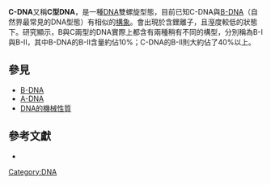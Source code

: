 {{Expand|time=2010-10-29}}
{{主條目消歧義|「'''[[互補DNA|互補DNA]]'''」的英文縮寫'''cDNA'''，有時也寫成'''C-DNA'''。}}

'''C-DNA'''又稱'''C型DNA'''，是一種[[DNA|DNA]]雙螺旋型態，目前已知C-DNA與[[B-DNA|B-DNA]]（自然界最常見的DNA型態）有相似的[[構象|構象]]。會出現於含鋰離子，且溼度較低的狀態下。研究顯示，B與C兩型的DNA實際上都含有兩種稍有不同的構型，分別稱為B-I與B-II，其中B-DNA的B-II含量約佔10%；C-DNA的B-II則大約佔了40%以上。

== 參見 ==
*[[B-DNA|B-DNA]]
*[[A-DNA|A-DNA]]
*[[DNA的機械性質|DNA的機械性質]]

== 參考文獻 ==
*{{cite journal en|author=L van Dam, M H Levitt |title=BII nucleotides in the B and C forms of natural-sequence polymeric DNA: A new model for the C form of DNA |journal=J Mol Biol |volume=304 |issue=4 |pages=541-61 |year=2000 |pmid=11099379}}

{{Nucleic acids}}

[[Category:DNA|Category:DNA]]